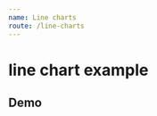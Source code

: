 ```yaml
---
name: Line charts
route: /line-charts
---
```



# line chart example

## Demo
<Playground>
    <LineChart
        showLabel
        title='Concurrent lines'
        xType='time'
        toolboxTooltip={{ saveAsImage: 'saving'}}
        dateFormat='yyyy-MM'
        colors={ ['red', 'green', 'blue'] }
        data={ [ 
            {
                name: 'top line',
                values: [
                    { label: '2019-01', result: 10 }, 
                    { label: '2019-02', result: 40 },
                    { label: '2019-03', result: 30 }, 
                    { label: '2019-04', result: 20 },
                    { label: '2019-05', result: 40 },
                    { label: '2019-06', result: 50 },
                    { label: '2019-07', result: 15 },
                    { label: '2019-08', result: 70 },
                    { label: '2019-09', result: 80 },
                    { label: '2019-10', result: 90 },
                    { label: '2019-11', result: 70 },
                    { label: '2019-12', result: 80 },
                    { label: '2019-01', result: 90 }
                ]
            },
             {
                name: 'bottom line',
                values: [
                    { label: '2019-01', result: 1 }, 
                    { label: '2019-02', result: 4 },
                    { label: '2019-03', result: 3 }, 
                    { label: '2019-04', result: 2 },
                    { label: '2019-05', result: 4 },
                    { label: '2019-06', result: 5 },
                    { label: '2019-07', result: 1 },
                    { label: '2019-08', result: 7 },
                    { label: '2019-09', result: 8 },
                    { label: '2019-10', result: 9 },
                    { label: '2019-11', result: 70 },
                    { label: '2019-12', result: 80 },
                    { label: '2019-01', result: 90 }
                ]
            }
        ] }
    />
</Playground>

<Playground>
    <LineChart
        showLabel
        title='flow'
        toolboxTooltip={{ saveAsImage: 'saving'}}
        colors={ ['red', 'green', 'blue'] }
        data={ [ 
            {
                name: 'ref',
                values: [
                    { x: 0.1, y: 10 }, 
                    { x: 0.5, y: 40 },
                    { x: 2, y: 30 }, 
                    { x: 2.5, y: 20 },
                    { x: 3, y: 40 },
                    { x: 3.5, y: 50 },
                    { x: 4, y: 15 },
                    { x: 4.5, y: 70 },
                    { x: 5, y: 80 },
                ]
            },
             {
                name: 'pre',
                values: [
                    { x: 0.1, y: 10 }, 
                    { x: 0.5, y: 40 },
                    { x: 2, y: 30 }, 
                    { x: 2.5, y: 20 },
                    { x: 3, y: 40 },
                    { x: 3.5, y: 50 },
                    { x: 4, y: 15 },
                    { x: 4.5, y: 70 },
                    { x: 5, y: 80 },
                ]
            },
             {
                name: 'pos',
                values: [
                    { x: 0.1, y: 10 }, 
                    { x: 0.5, y: 40 },
                    { x: 2, y: 30 }, 
                    { x: 2.5, y: 20 },
                    { x: 3, y: 40 },
                    { x: 3.5, y: 50 },
                    { x: 4, y: 15 },
                    { x: 4.5, y: 70 },
                    { x: 5, y: 80 }
                ]
            }
        ] }
    />
</Playground>
